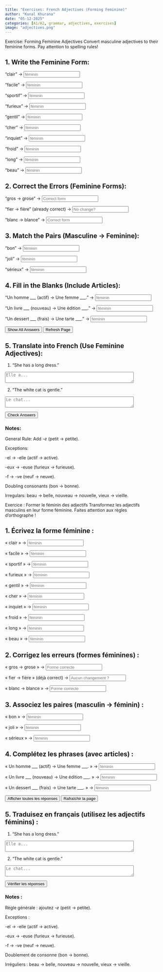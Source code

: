 ```yaml
---
title: "Exercises: French Adjectives (Forming Feminine)"
author: "Kunal Khurana"
date: "05-12-2025"
categories: [A1/A2, grammar, adjectives, exercises]
image: "adjectives.png"
---
```


::: {.content-visible when-profile="english"}

Exercise: Forming Feminine Adjectives
Convert masculine adjectives to their feminine forms. Pay attention to spelling rules!

## 1. Write the Feminine Form:

"clair" → <input type="text" placeholder="féminin" oninput="checkAnswer(this, 'claire')"><span style="margin-left:10px;"></span>  

"facile" → <input type="text" placeholder="féminin" oninput="checkAnswer(this, 'facile')"><span style="margin-left:10px;"></span>  

"sportif" → <input type="text" placeholder="féminin" oninput="checkAnswer(this, 'sportive')"><span style="margin-left:10px;"></span>  

"furieux" → <input type="text" placeholder="féminin" oninput="checkAnswer(this, 'furieuse')"><span style="margin-left:10px;"></span>  

"gentil" → <input type="text" placeholder="féminin" oninput="checkAnswer(this, 'gentille')"><span style="margin-left:10px;"></span>  

"cher" → <input type="text" placeholder="féminin" oninput="checkAnswer(this, 'chère')"><span style="margin-left:10px;"></span>  

"inquiet" → <input type="text" placeholder="féminin" oninput="checkAnswer(this, 'inquiète')"><span style="margin-left:10px;"></span>  

"froid" → <input type="text" placeholder="féminin" oninput="checkAnswer(this, 'froide')"><span style="margin-left:10px;"></span>  

"long" → <input type="text" placeholder="féminin" oninput="checkAnswer(this, 'longue')"><span style="margin-left:10px;"></span>  

"beau" → <input type="text" placeholder="féminin" oninput="checkAnswer(this, 'belle')"><span style="margin-left:10px;"></span>  

## 2. Correct the Errors (Feminine Forms):
"gros → grose" → <input type="text" placeholder="Correct form" oninput="checkAnswer(this, 'grosse')"><span style="margin-left:10px;"></span>  

"fier → fière" (already correct) → <input type="text" placeholder="No change?" oninput="checkAnswer(this, 'fière')"><span style="margin-left:10px;"></span>  

"blanc → blance" → <input type="text" placeholder="Correct form" oninput="checkAnswer(this, 'blanche')"><span style="margin-left:10px;"></span>  

## 3. Match the Pairs (Masculine → Feminine):
"bon" → <input type="text" placeholder="féminin" oninput="checkAnswer(this, 'bonne')"><span style="margin-left:10px;"></span>  

"joli" → <input type="text" placeholder="féminin" oninput="checkAnswer(this, 'jolie')"><span style="margin-left:10px;"></span>  

"sérieux" → <input type="text" placeholder="féminin" oninput="checkAnswer(this, 'sérieuse')"><span style="margin-left:10px;"></span>  

## 4. Fill in the Blanks (Include Articles):  

"Un homme ___ (actif) → Une femme ___." → <input type="text" placeholder="féminin" oninput="checkAnswer(this, 'active')"><span style="margin-left:10px;"></span>  

"Un livre ___ (nouveau) → Une édition ___." → <input type="text" placeholder="féminin" oninput="checkAnswer(this, 'nouvelle')"><span style="margin-left:10px;"></span>  

"Un dessert ___ (frais) → Une tarte ___." → <input type="text" placeholder="féminin" oninput="checkAnswer(this, 'fraîche')"><span style="margin-left:10px;"></span>  

<button onclick="showAnswers()">Show All Answers</button>  

<script>  
function showAnswers() {  
    document.querySelectorAll('input[type="text"]').forEach(input => {  
        const correct = input.getAttribute('oninput').match(/'([^']+)'/)[1];  
        input.value = correct;  
        const feedback = input.nextElementSibling;  
        feedback.textContent = "✓ Correct!";  
        feedback.style.color = "green";  
    });  
}  

function refreshPage() {  
    location.reload();  
}  
</script>  

<button onclick="refreshPage()">Refresh Page</button>

## 5. Translate into French (Use Feminine Adjectives):

1. "She has a long dress."

<textarea placeholder="Elle a..." rows="2" cols="50" oninput="checkTranslation(this, 'Elle a une robe longue')"></textarea><span style="margin-left:10px;"></span>

2. "The white cat is gentle."

<textarea placeholder="Le chat..." rows="2" cols="50" oninput="checkTranslation(this, 'Le chat blanc est gentil')"></textarea><span style="margin-left:10px;"></span>


<button onclick="checkAllAnswers()">Check Answers</button>  

<script>  
function checkAnswer(input, correctAnswer) {  
    const feedback = input.nextElementSibling;  
    if (input.value.trim().toLowerCase() === correctAnswer.toLowerCase()) {  
        feedback.textContent = "✓ Correct!";  
        feedback.style.color = "green";  
    } else if (input.value.trim()) {  
        feedback.textContent = "✗ Try again!";  
        feedback.style.color = "red";  
    }  
}  

function checkAllAnswers() {  
    document.querySelectorAll('input[type="text"]').forEach(input => {  
        const correct = input.getAttribute('oninput').match(/'([^']+)'/)[1];  
        checkAnswer(input, correct);  
    });  

    document.querySelectorAll('textarea').forEach(textarea => {  
        const correct = textarea.getAttribute('oninput').match(/'([^']+)'/)[1];  
        checkTranslation(textarea, correct);  
    });  
}  

function checkTranslation(textarea, correctAnswer) {  
    const feedback = textarea.nextElementSibling;  
    if (textarea.value.trim().toLowerCase() === correctAnswer.toLowerCase()) {  
        feedback.textContent = "✓ Correct!";  
        feedback.style.color = "green";  
    } else if (textarea.value.trim()) {  
        feedback.textContent = "✗ Try again!";  
        feedback.style.color = "red";  
    }  
}  
</script>  

### Notes:
General Rule: Add *-e* (petit → petite).

Exceptions:

-el → -elle (actif → active).

-eux → -euse (furieux → furieuse).

-f → -ve (neuf → neuve).

Doubling consonants (bon → bonne).

Irregulars: beau → belle, nouveau → nouvelle, vieux → vieille.

:::

::: {.content-visible when-profile="french"}

Exercice : Former le féminin des adjectifs
Transformez les adjectifs masculins en leur forme féminine. Faites attention aux règles d’orthographe !

## 1. Écrivez la forme féminine :

« clair » → <input type="text" placeholder="féminin" oninput="checkAnswer(this, 'claire')"><span style="margin-left:10px;"></span>  

« facile » → <input type="text" placeholder="féminin" oninput="checkAnswer(this, 'facile')"><span style="margin-left:10px;"></span>  

« sportif » → <input type="text" placeholder="féminin" oninput="checkAnswer(this, 'sportive')"><span style="margin-left:10px;"></span>  

« furieux » → <input type="text" placeholder="féminin" oninput="checkAnswer(this, 'furieuse')"><span style="margin-left:10px;"></span>  

« gentil » → <input type="text" placeholder="féminin" oninput="checkAnswer(this, 'gentille')"><span style="margin-left:10px;"></span>  

« cher » → <input type="text" placeholder="féminin" oninput="checkAnswer(this, 'chère')"><span style="margin-left:10px;"></span>  

« inquiet » → <input type="text" placeholder="féminin" oninput="checkAnswer(this, 'inquiète')"><span style="margin-left:10px;"></span>  

« froid » → <input type="text" placeholder="féminin" oninput="checkAnswer(this, 'froide')"><span style="margin-left:10px;"></span>  

« long » → <input type="text" placeholder="féminin" oninput="checkAnswer(this, 'longue')"><span style="margin-left:10px;"></span>  

« beau » → <input type="text" placeholder="féminin" oninput="checkAnswer(this, 'belle')"><span style="margin-left:10px;"></span>  

## 2. Corrigez les erreurs (formes féminines) :
« gros → grose » → <input type="text" placeholder="Forme correcte" oninput="checkAnswer(this, 'grosse')"><span style="margin-left:10px;"></span>  

« fier → fière » (déjà correct) → <input type="text" placeholder="Aucun changement ?" oninput="checkAnswer(this, 'fière')"><span style="margin-left:10px;"></span>  

« blanc → blance » → <input type="text" placeholder="Forme correcte" oninput="checkAnswer(this, 'blanche')"><span style="margin-left:10px;"></span>  

## 3. Associez les paires (masculin → féminin) :
« bon » → <input type="text" placeholder="féminin" oninput="checkAnswer(this, 'bonne')"><span style="margin-left:10px;"></span>  

« joli » → <input type="text" placeholder="féminin" oninput="checkAnswer(this, 'jolie')"><span style="margin-left:10px;"></span>  

« sérieux » → <input type="text" placeholder="féminin" oninput="checkAnswer(this, 'sérieuse')"><span style="margin-left:10px;"></span>  

## 4. Complétez les phrases (avec articles) :  

« Un homme ___ (actif) → Une femme ___. » → <input type="text" placeholder="féminin" oninput="checkAnswer(this, 'active')"><span style="margin-left:10px;"></span>  

« Un livre ___ (nouveau) → Une édition ___. » → <input type="text" placeholder="féminin" oninput="checkAnswer(this, 'nouvelle')"><span style="margin-left:10px;"></span>  

« Un dessert ___ (frais) → Une tarte ___. » → <input type="text" placeholder="féminin" oninput="checkAnswer(this, 'fraîche')"><span style="margin-left:10px;"></span>  

<button onclick="showAnswers()">Afficher toutes les réponses</button>  

<button onclick="refreshPage()">Rafraîchir la page</button>


<script>  
function showAnswers() {  
    document.querySelectorAll('input[type="text"]').forEach(input => {  
        const correct = input.getAttribute('oninput').match(/'([^']+)'/)[1];  
        input.value = correct;  
        const feedback = input.nextElementSibling;  
        feedback.textContent = "✓ Correct!";  
        feedback.style.color = "green";  
    });  
}  

function refreshPage() {  
    location.reload();  
}  
</script>  


## 5. Traduisez en français (utilisez les adjectifs féminins) :

1. "She has a long dress."

<textarea placeholder="Elle a..." rows="2" cols="50" oninput="checkTranslation(this, 'Elle a une robe longue')"></textarea><span style="margin-left:10px;"></span>

2. "The white cat is gentle."

<textarea placeholder="Le chat..." rows="2" cols="50" oninput="checkTranslation(this, 'Le chat blanc est gentil')"></textarea><span style="margin-left:10px;"></span>


<button onclick="checkAllAnswers()">Vérifier les réponses</button>  

### Notes :
Règle générale : ajoutez *-e* (petit → petite).

Exceptions :

-el → -elle (actif → active).

-eux → -euse (furieux → furieuse).

-f → -ve (neuf → neuve).

Doublement de consonne (bon → bonne).

Irréguliers : beau → belle, nouveau → nouvelle, vieux → vieille.




<script>  
function checkAnswer(input, correctAnswer) {  
    const feedback = input.nextElementSibling;  
    if (input.value.trim().toLowerCase() === correctAnswer.toLowerCase()) {  
        feedback.textContent = "✓ Correct!";  
        feedback.style.color = "green";  
    } else if (input.value.trim()) {  
        feedback.textContent = "✗ Try again!";  
        feedback.style.color = "red";  
    }  
}  

function checkAllAnswers() {  
    document.querySelectorAll('input[type="text"]').forEach(input => {  
        const correct = input.getAttribute('oninput').match(/'([^']+)'/)[1];  
        checkAnswer(input, correct);  
    });  

    document.querySelectorAll('textarea').forEach(textarea => {  
        const correct = textarea.getAttribute('oninput').match(/'([^']+)'/)[1];  
        checkTranslation(textarea, correct);  
    });  
}  

function checkTranslation(textarea, correctAnswer) {  
    const feedback = textarea.nextElementSibling;  
    if (textarea.value.trim().toLowerCase() === correctAnswer.toLowerCase()) {  
        feedback.textContent = "✓ Correct!";  
        feedback.style.color = "green";  
    } else if (textarea.value.trim()) {  
        feedback.textContent = "✗ Try again!";  
        feedback.style.color = "red";  
    }  
}  
</script>  

:::